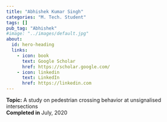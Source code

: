 ```yaml
---
title: "Abhishek Kumar Singh"
categories: "M. Tech. Student"
tags: []
pub_tag: "Abhishek"
#image: "../images/default.jpg"
about:
  id: hero-heading
  links:
    - icon: book
      text: Google Scholar
      href: https://scholar.google.com/
    - icon: linkedin
      text: LinkedIn
      href: https://linkedin.com
---
```


:::{#hero-heading}

**Topic:** A study on pedestrian crossing behavior at unsignalised intersections
 <br>
**Completed in** July, 2020
:::

